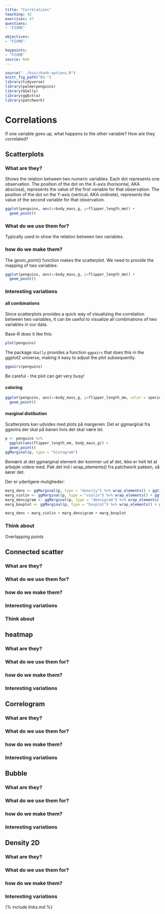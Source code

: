 ```yaml
---
title: "Correlations"
teaching: 42
exercises: 47
questions: 
- "FIXME"

objectives:
- "FIXME"

keypoints:
- "FIXME"
source: Rmd
---
```


```r
source("../bin/chunk-options.R")
knitr_fig_path("03-")
library(tidyverse)
library(palmerpenguins)
library(GGally)
library(ggExtra)
library(patchwork)
```

# Correlations

If one variable goes up, what happens to the other variable? How are they
correlated?

## Scatterplots

### What are they?

Shows the relation between two numeric variables. Each dot represents one 
observation. The position of the dot on the X-axis (horisontal, AKA abscissa), 
represents the value of the first variable for that observation. The position
of the dot on the Y-axis (vertical, AKA ordinate), represents the value of 
the second variable for that observation.

```r
ggplot(penguins, aes(x=body_mass_g, y=flipper_length_mm)) +
  geom_point()
```




### What do we use them for?

Typically used to show the relation between two variables. 

### how do we make them?

The geom_point() function makes the scatterplot. We need to provide the
mapping of two variables:
```r
ggplot(penguins, aes(x=body_mass_g, y=flipper_length_mm)) +
  geom_point()
```


### Interesting variations

#### all combinations 

Since scatterplots provides a quick way of visualizing the correlation between
two variables, it can be useful to visualize all combinations of two variables
in our data.

Base-R does it like this:

```r
plot(penguins)
```

The package `GGally` provides a function `ggpairs` that does this in the 
ggplot2 universe, making it easy to adjust the plot subsequently.

```r
ggpairs(penguins)
```

Be careful - the plot can get very busy!

#### coloring

```r
ggplot(penguins, aes(x=body_mass_g, y=flipper_length_mm, color = species)) +
  geom_point()
```






#### marginal distibution 

Scatterplots kan udvides med plots på margenen: Det er ggmarginal fra
ggextra der skal på banen hvis det skal være let.

```r

p <- penguins %>% 
  ggplot(aes(flipper_length_mm, body_mass_g)) +
  geom_point() 
ggMarginal(p, type = "histogram")
```

Bemærk at det ggmarginal element der kommer ud af det, ikke er helt let at 
arbejde videre med. Pak det ind i wrap_elements() fra patchwork pakken, så 
kører det.

Der er yderligere muligheder:

```r

marg_dens <- ggMarginal(p, type = "density") %>% wrap_elements() + ggtitle('type = "density"')
marg_violin <- ggMarginal(p, type = "violin") %>% wrap_elements() + ggtitle('type = "violin"')
marg_densigram <- ggMarginal(p, type = "densigram") %>% wrap_elements() + ggtitle('type = "densigram"')
marg_boxplot <- ggMarginal(p, type = "boxplot") %>% wrap_elements() + ggtitle('type = "boxplot"')

marg_dens + marg_violin + marg_densigram + marg_boxplot

```


### Think about


Overlapping points




## Connected scatter

### What are they?

### What do we use them for?

### how do we make them?

### Interesting variations

### Think about

## heatmap

### What are they?

### What do we use them for?

### how do we make them?

### Interesting variations


## Correlogram


### What are they?

### What do we use them for?

### how do we make them?

### Interesting variations

## Bubble


### What are they?

### What do we use them for?

### how do we make them?

### Interesting variations

## Density 2D

### What are they?

### What do we use them for?

### how do we make them?

### Interesting variations

{% include links.md %}